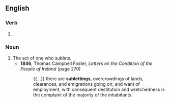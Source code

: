 ==English==

===Verb===
{{head|en|verb form}}

# {{present participle of|en|sublet|nocat=1}}

===Noun===
{{en-noun}}

# The act of one who sublets.
#* '''1846''', Thomas Campbell Foster, ''Letters on the Condition of the People of Ireland'' (page 270)
#*: {{...}} there are '''sublettings''', overcrowdings of lands, clearances, and emigrations going on; and want of employment, with consequent destitution and wretchedness is the complaint of the majority of the inhabitants.